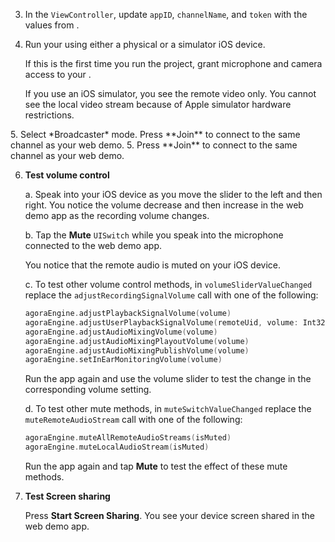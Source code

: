 <PlatformWrapper platform="ios">

3. In the `ViewController`, update `appID`, `channelName`, and `token` with the values from <Vg k="CONSOLE" />.

4. Run your <Vpl k="CLIENT" /> using either a physical or a simulator iOS device.

    If this is the first time you run the project, grant microphone and camera access to your <Vpl k="CLIENT" />.

    If you use an iOS simulator, you see the remote video only. You cannot see the local video stream because of <Link target="_blank" to="https://help.apple.com/simulator/mac/current/#/devb0244142d">Apple simulator hardware restrictions</Link>.

<ProductWrapper product="interactive-live-streaming">
5. Select *Broadcaster* mode. Press **Join** to connect to the same channel as your web demo.
</ProductWrapper>

<ProductWrapper product="video-calling">
5. Press **Join** to connect to the same channel as your web demo.
</ProductWrapper>

6. **Test volume control**

    a. Speak into your iOS device as you move the slider to the left and then right. You notice the volume decrease and then increase in the web demo app as the recording volume changes.

    b. Tap the **Mute** `UISwitch` while you speak into the microphone connected to the web demo app.
    
    You notice that the remote audio is muted on your iOS device.

    c. To test other volume control methods, in `volumeSliderValueChanged` replace the `adjustRecordingSignalVolume` call with one of the following:

    ```swift
    agoraEngine.adjustPlaybackSignalVolume(volume)
    agoraEngine.adjustUserPlaybackSignalVolume(remoteUid, volume: Int32(volume))
    agoraEngine.adjustAudioMixingVolume(volume)
    agoraEngine.adjustAudioMixingPlayoutVolume(volume)
    agoraEngine.adjustAudioMixingPublishVolume(volume)
    agoraEngine.setInEarMonitoringVolume(volume)
    ```
    Run the app again and use the volume slider to test the change in the corresponding volume setting.

    d. To test other mute methods, in `muteSwitchValueChanged` replace the `muteRemoteAudioStream` call with one of the following:

    ```swift
    agoraEngine.muteAllRemoteAudioStreams(isMuted)
    agoraEngine.muteLocalAudioStream(isMuted)
    ```

    Run the app again and tap **Mute** to test the effect of these mute methods.

7. **Test Screen sharing**

    Press **Start Screen Sharing**. You see your device screen shared in the web demo app.

</PlatformWrapper>
